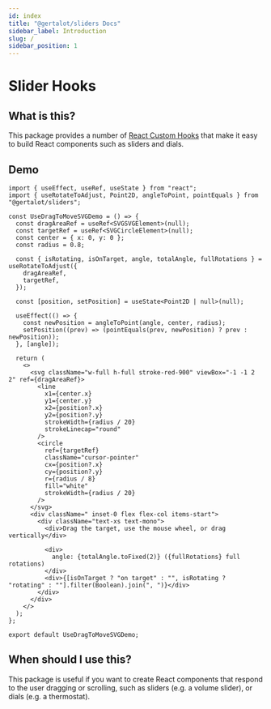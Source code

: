 ```yaml
---
id: index
title: "@gertalot/sliders Docs"
sidebar_label: Introduction
slug: /
sidebar_position: 1
---
```


# Slider Hooks

## What is this?

This package provides a number of [React Custom Hooks](https://react.dev/learn/reusing-logic-with-custom-hooks)
that make it easy to build React components such as sliders and dials.

## Demo

```tsx live component=UseDragToMoveSVGDemo
import { useEffect, useRef, useState } from "react";
import { useRotateToAdjust, Point2D, angleToPoint, pointEquals } from "@gertalot/sliders";

const UseDragToMoveSVGDemo = () => {
  const dragAreaRef = useRef<SVGSVGElement>(null);
  const targetRef = useRef<SVGCircleElement>(null);
  const center = { x: 0, y: 0 };
  const radius = 0.8;

  const { isRotating, isOnTarget, angle, totalAngle, fullRotations } = useRotateToAdjust({
    dragAreaRef,
    targetRef,
  });

  const [position, setPosition] = useState<Point2D | null>(null);

  useEffect(() => {
    const newPosition = angleToPoint(angle, center, radius);
    setPosition((prev) => (pointEquals(prev, newPosition) ? prev : newPosition));
  }, [angle]);

  return (
    <>
      <svg className="w-full h-full stroke-red-900" viewBox="-1 -1 2 2" ref={dragAreaRef}>
        <line
          x1={center.x}
          y1={center.y}
          x2={position?.x}
          y2={position?.y}
          strokeWidth={radius / 20}
          strokeLinecap="round"
        />
        <circle
          ref={targetRef}
          className="cursor-pointer"
          cx={position?.x}
          cy={position?.y}
          r={radius / 8}
          fill="white"
          strokeWidth={radius / 20}
        />
      </svg>
      <div className=" inset-0 flex flex-col items-start">
        <div className="text-xs text-mono">
          <div>Drag the target, use the mouse wheel, or drag vertically</div>

          <div>
            angle: {totalAngle.toFixed(2)} ({fullRotations} full rotations)
          </div>
          <div>{[isOnTarget ? "on target" : "", isRotating ? "rotating" : ""].filter(Boolean).join(", ")}</div>
        </div>
      </div>
    </>
  );
};

export default UseDragToMoveSVGDemo;
```

## When should I use this?

This package is useful if you want to create React components that respond to the user dragging or scrolling,
such as sliders (e.g. a volume slider), or dials (e.g. a thermostat).
